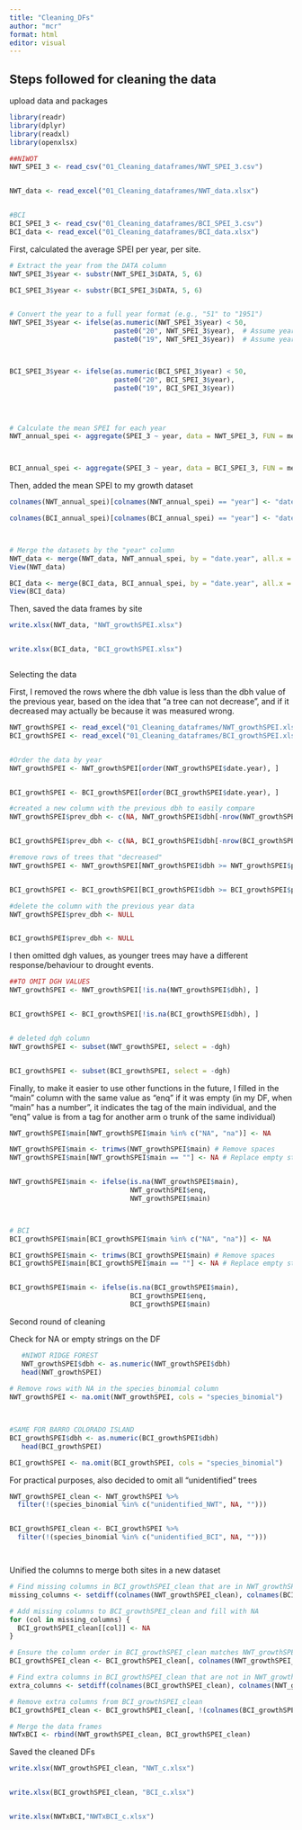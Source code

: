 ```yaml
---
title: "Cleaning_DFs"
author: "mcr"
format: html
editor: visual
---
```


## Steps followed for cleaning the data

upload data and packages

```r
library(readr)
library(dplyr)
library(readxl)
library(openxlsx)

##NIWOT
NWT_SPEI_3 <- read_csv("01_Cleaning_dataframes/NWT_SPEI_3.csv")


NWT_data <- read_excel("01_Cleaning_dataframes/NWT_data.xlsx")


#BCI
BCI_SPEI_3 <- read_csv("01_Cleaning_dataframes/BCI_SPEI_3.csv")
BCI_data <- read_excel("01_Cleaning_dataframes/BCI_data.xlsx")

```

First, calculated the average SPEI per year, per site.

```r
# Extract the year from the DATA column
NWT_SPEI_3$year <- substr(NWT_SPEI_3$DATA, 5, 6)

BCI_SPEI_3$year <- substr(BCI_SPEI_3$DATA, 5, 6)


# Convert the year to a full year format (e.g., "51" to "1951")
NWT_SPEI_3$year <- ifelse(as.numeric(NWT_SPEI_3$year) < 50, 
                          paste0("20", NWT_SPEI_3$year),  # Assume years after 2000 for <50
                          paste0("19", NWT_SPEI_3$year))  # Assume years before 2000 for >=50



BCI_SPEI_3$year <- ifelse(as.numeric(BCI_SPEI_3$year) < 50, 
                          paste0("20", BCI_SPEI_3$year),  
                          paste0("19", BCI_SPEI_3$year))  




# Calculate the mean SPEI for each year
NWT_annual_spei <- aggregate(SPEI_3 ~ year, data = NWT_SPEI_3, FUN = mean)



BCI_annual_spei <- aggregate(SPEI_3 ~ year, data = BCI_SPEI_3, FUN = mean)


```

Then, added the mean SPEI to my growth dataset

```r
colnames(NWT_annual_spei)[colnames(NWT_annual_spei) == "year"] <- "date.year"

colnames(BCI_annual_spei)[colnames(BCI_annual_spei) == "year"] <- "date.year"



# Merge the datasets by the "year" column
NWT_data <- merge(NWT_data, NWT_annual_spei, by = "date.year", all.x = TRUE)
View(NWT_data)

BCI_data <- merge(BCI_data, BCI_annual_spei, by = "date.year", all.x = TRUE)
View(BCI_data)
```

Then, saved the data frames by site

```r
write.xlsx(NWT_data, "NWT_growthSPEI.xlsx")


write.xlsx(BCI_data, "BCI_growthSPEI.xlsx")



```

Selecting the data

First, I removed the rows where the dbh value is less than the dbh value of the previous year, based on the idea that "a tree can not decrease", and if it decreased may actually be because it was measured wrong.

```r
NWT_growthSPEI <- read_excel("01_Cleaning_dataframes/NWT_growthSPEI.xlsx")
BCI_growthSPEI <- read_excel("01_Cleaning_dataframes/BCI_growthSPEI.xlsx")


#Order the data by year
NWT_growthSPEI <- NWT_growthSPEI[order(NWT_growthSPEI$date.year), ]


BCI_growthSPEI <- BCI_growthSPEI[order(BCI_growthSPEI$date.year), ]

#created a new column with the previous dbh to easily compare
NWT_growthSPEI$prev_dbh <- c(NA, NWT_growthSPEI$dbh[-nrow(NWT_growthSPEI)])


BCI_growthSPEI$prev_dbh <- c(NA, BCI_growthSPEI$dbh[-nrow(BCI_growthSPEI)])

#remove rows of trees that "decreased"
NWT_growthSPEI <- NWT_growthSPEI[NWT_growthSPEI$dbh >= NWT_growthSPEI$prev_dbh, ]


BCI_growthSPEI <- BCI_growthSPEI[BCI_growthSPEI$dbh >= BCI_growthSPEI$prev_dbh, ]

#delete the column with the previous year data
NWT_growthSPEI$prev_dbh <- NULL


BCI_growthSPEI$prev_dbh <- NULL
```

I then omitted dgh values, as younger trees may have a different response/behaviour to drought events.

```r
##TO OMIT DGH VALUES
NWT_growthSPEI <- NWT_growthSPEI[!is.na(NWT_growthSPEI$dbh), ]


BCI_growthSPEI <- BCI_growthSPEI[!is.na(BCI_growthSPEI$dbh), ]


# deleted dgh column
NWT_growthSPEI <- subset(NWT_growthSPEI, select = -dgh)


BCI_growthSPEI <- subset(BCI_growthSPEI, select = -dgh)
```

Finally, to make it easier to use other functions in the future, I filled in the "main" column with the same value as "enq" if it was empty (in my DF, when "main" has a number", it indicates the tag of the main individual, and the "enq" value is from a tag for another arm o trunk of the same individual)

```r
NWT_growthSPEI$main[NWT_growthSPEI$main %in% c("NA", "na")] <- NA

NWT_growthSPEI$main <- trimws(NWT_growthSPEI$main) # Remove spaces
NWT_growthSPEI$main[NWT_growthSPEI$main == ""] <- NA # Replace empty strings with NA


NWT_growthSPEI$main <- ifelse(is.na(NWT_growthSPEI$main), 
                              NWT_growthSPEI$enq, 
                              NWT_growthSPEI$main)



# BCI
BCI_growthSPEI$main[BCI_growthSPEI$main %in% c("NA", "na")] <- NA

BCI_growthSPEI$main <- trimws(BCI_growthSPEI$main) # Remove spaces
BCI_growthSPEI$main[BCI_growthSPEI$main == ""] <- NA # Replace empty strings with NA


BCI_growthSPEI$main <- ifelse(is.na(BCI_growthSPEI$main), 
                              BCI_growthSPEI$enq, 
                              BCI_growthSPEI$main)

```

Second round of cleaning

Check for NA or empty strings on the DF

```r
   #NIWOT RIDGE FOREST
   NWT_growthSPEI$dbh <- as.numeric(NWT_growthSPEI$dbh)
   head(NWT_growthSPEI)
   
# Remove rows with NA in the species_binomial column
NWT_growthSPEI <- na.omit(NWT_growthSPEI, cols = "species_binomial")

   

#SAME FOR BARRO COLORADO ISLAND
BCI_growthSPEI$dbh <- as.numeric(BCI_growthSPEI$dbh)
   head(BCI_growthSPEI)

BCI_growthSPEI <- na.omit(BCI_growthSPEI, cols = "species_binomial")

```

For practical purposes, also decided to omit all "unidentified" trees

```r

NWT_growthSPEI_clean <- NWT_growthSPEI %>%
  filter(!(species_binomial %in% c("unidentified_NWT", NA, "")))


BCI_growthSPEI_clean <- BCI_growthSPEI %>%
  filter(!(species_binomial %in% c("unidentified_BCI", NA, "")))




```

Unified the columns to merge both sites in a new dataset

```r
# Find missing columns in BCI_growthSPEI_clean that are in NWT_growthSPEI_clean
missing_columns <- setdiff(colnames(NWT_growthSPEI_clean), colnames(BCI_growthSPEI_clean))

# Add missing columns to BCI_growthSPEI_clean and fill with NA
for (col in missing_columns) {
  BCI_growthSPEI_clean[[col]] <- NA
}

# Ensure the column order in BCI_growthSPEI_clean matches NWT_growthSPEI_clean
BCI_growthSPEI_clean <- BCI_growthSPEI_clean[, colnames(NWT_growthSPEI_clean)]

# Find extra columns in BCI_growthSPEI_clean that are not in NWT_growthSPEI_clean
extra_columns <- setdiff(colnames(BCI_growthSPEI_clean), colnames(NWT_growthSPEI_clean))

# Remove extra columns from BCI_growthSPEI_clean
BCI_growthSPEI_clean <- BCI_growthSPEI_clean[, !(colnames(BCI_growthSPEI_clean) %in% extra_columns)]

# Merge the data frames
NWTxBCI <- rbind(NWT_growthSPEI_clean, BCI_growthSPEI_clean)


```

Saved the cleaned DFs

```r
write.xlsx(NWT_growthSPEI_clean, "NWT_c.xlsx")


write.xlsx(BCI_growthSPEI_clean, "BCI_c.xlsx")


write.xlsx(NWTxBCI,"NWTxBCI_c.xlsx")
```
